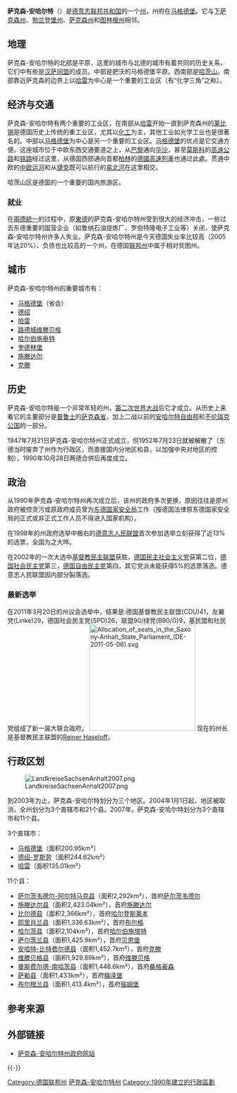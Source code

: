 {{Refimprove|time=2018-09-04T06:25:03+00:00}}
{{noteTA|G1=德国地名|G2=Landkreis|G3=单位}}
{{Infobox German state
|Name = 萨克森-安哈尔特
|German_name = {{lang|de|Sachsen-Anhalt}}<small>（德语）</small><br>{{lang|nds|Sassen-Anholt}}<small>（低地德语）</small>
|state_coa = Wappen Sachsen-Anhalt.svg
|map = Deutschland Lage von Sachsen-Anhalt.svg
|flag = Flag of Saxony-Anhalt (state).svg
|flag2 = Flag of Saxony-Anhalt.svg
|flag_link = 薩克森-安哈爾特州旗
|capital = 马格德堡
|area = 20447.7
|area_source =
|key = 15
|population = 2389859
|pop_ref = <ref>{{Cite web |url= http://www.statistik-portal.de/Statistik-Portal/de_zs01_sxa.asp |title= State population |work= Portal of the Federal Statistics Office Germany |accessdate= 2007-04-25 |archive-date= 2017-10-21 |archive-url= https://web.archive.org/web/20171021011559/http://www.statistik-portal.de/Statistik-Portal/de_zs01_sxa.asp |dead-url= no }}</ref><ref>{{Cite web |url=http://www.statistik-portal.de/Statistik-Portal/en/en_jb01_jahrtab1.asp |title=Area and Population |work=Portal of the Federal Statistics Office Germany |accessdate=2009-11-26 |archive-date=2017-12-23 |archive-url=https://web.archive.org/web/20171223132931/http://www.statistik-portal.de/Statistik-Portal/en/en_jb01_jahrtab1.asp |dead-url=no }}</ref>
|pop_date = 2009-04-17
|GDP = 521.6
|GDP_year = 2010年
|GDP_percent = 2.1
|Website = [http://www.sachsen-anhalt.de/ sachsen-anhalt.de]
|leader_title =
|leader = {{link-de|赖纳·哈泽洛夫|Reiner Haseloff}}
|leader_party = [[德国基督教民主联盟|CDU]]
|ruling_party1 = [[德国基督教民主联盟|CDU]]
|ruling_party2 = [[德国社会民主党|SPD]]
|votes = 4票
|NUTS = DEE
|iso region = DE-ST
|latd=51 |latm=58 |lats=16 |longd=11 |longm=28 |longs=12
|date=September 2010
}}

'''萨克森-安哈尔特'''（{{lang-de|Sachsen-Anhalt}}）是[[德意志联邦共和国|德意志联邦共和国]]的一个[[州|州]]，州府在[[马格德堡|马格德堡]]。它与[[下萨克森州|下萨克森州]]、[[勃兰登堡州|勃兰登堡州]]、[[萨克森州|萨克森州]]和[[图林根州|图林根州]]相邻。

== 地理 ==
萨克森-安哈尔特的北部是平原，这里的城市与北德的城市有着共同的历史关系，它们中有些是[[汉萨同盟|汉萨同盟]]的成员。中部是肥沃的马格德堡平原。西南部是[[哈茨山|哈茨山]]。南部靠近萨克森的边界上以[[哈雷_(德国)|哈雷]]为中心是一个重要的工业区（有“化学三角”之称）。

== 经济与交通 ==
萨克森-安哈尔特有两个重要的工业区，在南部从[[哈雷_(德国)|哈雷]]开始一直到萨克森州的[[莱比锡|莱比锡]]是德国历史上传统的重工业区，尤其以[[化工|化工]]为主，其他工业如光学工业也是很著名的。中部以[[马格德堡|马格德堡]]为中心是另一个重要的工业区。[[马格德堡|马格德堡]]的优点是它交通方便。这座城市位于中欧东西交通要道之上，从[[巴黎|巴黎]]通向[[华沙|华沙]]，甚至[[莫斯科|莫斯科]]的[[高速公路|高速公路]]和[[铁路|铁路]]经过这里，从德国西部通向首都[[柏林|柏林]]的[[城際快車|德國高速列車]]也通过此處。贯通中欧的[[中欧运河|中欧运河]]和从[[捷克|捷克]]既可以航行的[[易北河|易北河]]在这里相交。

哈茨山区是德国的一个重要的国内旅游区。

=== 就业 ===
在[[兩德統一|兩德統一]]的过程中，原[[東德|東德]]的萨克森-安哈尔特州受到很大的经济冲击，一些过去东德重要的国营企业（如鲁纳石油提炼厂、罗伯特隆电子工业等）关闭，使萨克森-安哈尔特州许多人失业。萨克森-安哈尔特州是今天德国失业率比较高（2005年达20%）、负债也比较高的一个州，在德国[[德国行政区划|联邦州]]中属于相对贫困州。

== 城市 ==
萨克森-安哈尔特州的重要城市有：
* [[马格德堡|马格德堡]]（省会）
* [[德绍|德绍]]
* [[哈雷_(德国)|哈雷]]
*[[路德城维滕贝格|路德城维滕贝格]]
*[[哈尔伯施塔特|哈尔伯施泰特]]
* [[奎德林堡|奎德林堡]]
* [[施滕达尔|施滕达尔]]
*[[克滕_(安哈尔特)|克滕]]

== 历史 ==
萨克森-安哈尔特是一个非常年轻的州，[[第二次世界大战|第二次世界大战]]后它才成立。从历史上来看它的主要部分是[[普鲁士|普鲁士]]的[[萨克森省|萨克森省]]，加上二战以前的[[安哈爾特自由邦|安哈尔特自由邦]]和[[不伦瑞克公国|不伦瑞克公国]]的一部分。

1947年7月21日萨克森-安哈尔特州正式成立，但1952年7月23日就被解散了（东德当时废弃了州作为行政区，而直接国内分地区和县，以加强中央对地区的控制），1990年10月28日两德合併后再度成立。

== 政治 ==
从1990年萨克森-安哈尔特州再次成立后，该州的政府多次更换，原因往往是原州政府被控贪污或原政府成员曾为[[东德国家安全局|东德国家安全局]]工作（按德国法律原东德国家安全局的正式或非正式工作人员不得进入国家机构）。

在1998年的州政府选举中极右的[[德意志人民联盟|德意志人民联盟]]首次参加选举立刻获得了近13%的选票，全国为之大哗。

在2002年的一次大选中[[德國基督教民主聯盟|基督教民主联盟]]获胜，[[德国民主社会主义党|德国民主社会主义党]]获第二位，[[德国社会民主党|德国社会民主党]]第三，[[德国自由民主党|德国自由民主党]]第四，其它党派未能获得5%的选票落选。德意志人民联盟因内部分裂落选。

=== 最新选举 ===
在2011年3月20日的州议会选举中，结果是:德国基督教民主联盟(CDU)41，左翼党(Linke)29，德国社会民主党(SPD)26，联盟90/绿党(B90/G)9，基民盟和社民党组成了新一届大联合政府。
[[File:Allocation_of_seats_in_the_Saxony-Anhalt_State_Parliament_(DE-2011-05-06).svg|240px]]
现在的州长是基督教民主联盟的[[Reiner_Haseloff|Reiner Haseloff]]。

== 行政区划 ==
[[File:LandkreiseSachsenAnhalt2007.png|right]]

到2003年为止，萨克森-安哈尔特划分为三个地区。2004年1月1日起，地区被取消，全州划分为3个直辖市和21个县。2007年，萨克森-安哈尔特划分为3个直辖市和11个县。

3个直辖市：

*[[马格德堡|马格德堡]]（面积200.95km²）
*[[德绍-罗斯劳|德绍-罗斯劳]]（面积244.62km²）
*[[哈雷|哈雷]]（面积135.01km²）

11个县：

*[[萨尔茨韦德尔-阿尔特马克县|萨尔茨韦德尔-阿尔特马克县]]（面积2,292km²），首府[[萨尔茨韦德尔|萨尔茨韦德尔]]
*[[施滕达尔县|施滕达尔县]]（面积2,423.04km²），首府[[施滕达尔|施滕达尔]]
*[[比尔德县|比尔德县]]（面积2,366km²），首府[[哈尔登斯莱本|哈尔登斯莱本]]
*[[耶里肖兰县|耶里肖兰县]]（面积1,336.63km²），首府[[布尔格|布尔格]]
*[[哈尔茨县|哈尔茨县]]（面积2,104km²），首府[[哈尔伯施塔特|哈尔伯施塔特]]
*[[萨尔茨兰县|萨尔茨兰县]]（面积1,425.9km²），首府[[贝恩堡|贝恩堡]]
*[[安哈特-比特费尔德县|安哈特-比特费尔德县]]（面积1,452.7km²），首府[[克滕|克滕]]
*[[维滕贝格县|维滕贝格县]]（面积1,929.89km²），首府[[维滕贝格|维滕贝格]]
*[[曼斯费尔德-南哈茨县|曼斯费尔德-南哈茨县]]（面积1,448.6km²），首府[[桑格豪森|桑格豪森]]
*[[萨勒县|萨勒县]]（面积1,433km²），首府[[梅泽堡|梅泽堡]]
*[[布尔根兰县|布尔根兰县]]（面积1,413.4km²），首府[[瑙姆堡|瑙姆堡]]

== 参考来源 ==
{{reflist}}

== 外部链接 ==
* [https://web.archive.org/web/20070603152906/http://www.sachsen-anhalt.cn/ 萨克森-安哈尔特州政府网站]

{{-}}
{{德國聯邦州}}

{{Authority control}}

{{DEFAULTSORT:Sachsen-Anhalt}}
[[Category:德国联邦州|Category:德国联邦州]]
[[Category:萨克森-安哈尔特州|]]
[[Category:1990年建立的行政區劃|Category:1990年建立的行政區劃]]